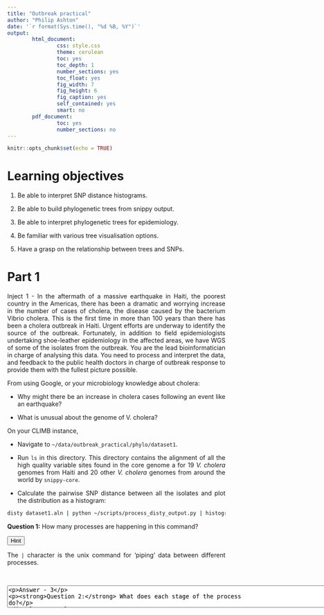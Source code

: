 ```yaml
---
title: "Outbreak practical"
author: "Philip Ashton"
date: '`r format(Sys.time(), "%d %B, %Y")`'
output:
        html_document:
                css: style.css
                theme: cerulean
                toc: yes
                toc_depth: 1
                number_sections: yes
                toc_float: yes
                fig_width: 7
                fig_height: 6
                fig_caption: yes
                self_contained: yes
                smart: no
        pdf_document:
                toc: yes
                number_sections: no
---
```

<style>
body {
text-align: justify}
</style>

```r
knitr::opts_chunk$set(echo = TRUE)
```

# Learning objectives {-}

1. Be able to interpret SNP distance histograms.

2. Be able to build phylogenetic trees from snippy output.

3. Be able to interpret phylogenetic trees for epidemiology.

4. Be familiar with various tree visualisation options.

5. Have a grasp on the relationship between trees and SNPs.

# Part 1 {-}

Inject 1 - In the aftermath of a massive earthquake in Haiti, the poorest country in the Americas, there has been a dramatic and worrying increase in the number of cases of cholera, the disease caused by the bacterium Vibrio cholera. This is the first time in more than 100 years than there has been a cholera outbreak in Haiti. Urgent efforts are underway to identify the source of the outbreak. Fortunately, in addition to field epidemiologists undertaking shoe-leather epidemiology in the affected areas, we have WGS of some of the isolates from the outbreak. You are the lead bioinformatician in charge of analysing this data. You need to process and interpret the data, and feedback to the public health doctors in charge of outbreak response to provide them with the fullest picture possible.

From using Google, or your microbiology knowledge about cholera:

* Why might there be an increase in cholera cases following an event like an earthquake?

* What is unusual about the genome of V. cholera?

On your CLIMB instance,

* Navigate to `~/data/outbreak_practical/phylo/dataset1`. 

* Run `ls` in this directory. This directory contains the alignment of all the high quality variable sites found in the core genome a for 19 *V. cholera* genomes from Haiti and 20 other *V. cholera* genomes from around the world by `snippy-core`.

* Calculate the pairwise SNP distance between all the isolates and plot the distribution as a histogram: 

```bash
disty dataset1.aln | python ~/scripts/process_disty_output.py | histogram.py -b 30 --percentage
```

**Question 1:** How many processes are happening in this command? 

<div class="toggle"><button>Hint</button>
The `|` character is the unix command for ‘piping’ data between different processes.
</div><br>

<textarea id="name" name="name" cols="100" rows="3" placeholder="You can input your answer here..."/>

Answer - 3

**Question 2:** What does each stage of the process do? 

<div class="toggle"><button>Hint</button>
Run the different processes of the command, building up to the full command.
</div><br>

<textarea id="name" name="name" cols="100" rows="3" placeholder="You can input your answer here..."/>

Answer - 
Information on `disty` is here and histogram.py is here. `process_disty_output.py` is a script I wrote for data format conversion.

**Bonus question:** If you know any python, can you figure out what each line of `process_disty_output.py` is doing?


**Question 3:** What is the median pairwise SNP distance? How well do you think this describes the dataset?

<textarea id="name" name="name" cols="100" rows="3" placeholder="You can input your answer here..."/>

Answer - Median pairwise SNP distance is 61 SNPs. It doesn’t desribe the distribution well because there are three peaks in the distribution.

**Question 4: ** What does the histogram tell you about the relatedness of the samples in your dataset?

<textarea id="name" name="name" cols="100" rows="3" placeholder="You can input your answer here..."/>

Answer - there are three peaks in the distribution, one at low SNP distance (0-10), one at intermediate (50-60) and one at high(ish) (140-151). The low SNP distance pairs represent very closely related isolates, like we might see in an outbreak, the medium and high pairs represent the distance between different clades in the tree, and the population structure within the tree. See picture in outbreak practical directory.

**Question 5:**  Why are there 780 ‘samples’ in the output?

<textarea id="name" name="name" cols="100" rows="3" placeholder="You can input your answer here..."/>

Answer - there are 40 samples in the comparison. In the upper-triangular  pairwise distance matrix, not including self-self comparisons there are `N * (N - 1) / 2` comparisons; For `N = 40` this is `40 * 39 / 2 = 780.`

<div class="alert alert-info">
More on pairwise SNP distances in lecture.
</div>

* Run IQ-TREE to generate a Maximum Likelihood tree
`iqtree -s dataset1.aln -nt AUTO`

**Question 6:** Read the IQTREE output, which model was selected as the best? What is the full name of the model? I.e. what do the initials stand for?

<textarea id="name" name="name" cols="100" rows="3" placeholder="You can input your answer here..."/>

Answer -  “K3P+ASC chosen according to BIC” Kimura 3 Parameter
** Question 7:** How many threads were selected as best? Why might the maximum number of threads not be selected?

<textarea id="name" name="name" cols="100" rows="3" placeholder="You can input your answer here..."/>

Answer - 1 (on my computer anyway). Because I/O takes time, so not always quickest to divide tasks between different processors.

* Download the tree (the file you want is the one which ends in `.treefile`) to your local computer, you can either do this with filezilla or by using `cat` to print the contents of the file to screen and then copy and pasting it into a new file on your local computer. Make sure that the file extension of the tree file is `.nwk`.

* Navigate to https://microreact.org/upload and upload the `dataset1.aln.nwk` file and the `geog_loc_microreact.csv` file. The microreact interface is hopefully quite intuitive, spend a few minutes becoming familiar with the various options and buttons. 

**Question/task 8:** Identify the Haiti outbreak genomes in the tree. 

<div class="toggle"><button>Hint</button>
They are most of the non-black tips.
</div><br>

<textarea id="name" name="name" cols="100" rows="3" placeholder="You can input your answer here..."/>

Answer - example tree is here
Question - Experiment with the different tree visualisation setting, which do you prefer? The different tree settings look like this:

**Question 9:** Are the isolates from Haiti monophyletic?

<textarea id="name" name="name" cols="100" rows="3" placeholder="You can input your answer here..."/>

Answer - yes.
Microreact is an ideal way to investigate relationships between phylogeny and geography (aka phylogeographical relationships). 

** Question 10:** Is there phylogeographical signal in the Cholera genomes from Haiti? You will have to zoom in on Haiti to see this. 

<div class="toggle"><button>Hint</button>
* Haiti is in the Caribbean.
* Or you can think of this another way, looking at the data, if you were given another isolate with no geographical information, how confident would you be in your prediction of it’s geographic origin?
</div><br>

<textarea id="name" name="name" cols="100" rows="3" placeholder="You can input your answer here..."/>

Answer - not very strong. There is not very much diversity within the outbreak, which will always make it difficult for there to be geographical signal. There is a sub-clade of the outbreak separated by 1 SNP from the others, most of the isolates from northern Haiti are in here, but there are also some isolates from southern Haiti.

**Question 11:** Where is the closest neighbour of the Haiti genomes from?

<textarea id="name" name="name" cols="100" rows="3" placeholder="You can input your answer here..."/>

Answer - Nepal

**Question 12:** Write a short paragraph, summarising your results for the public health officials.

<textarea id="name" name="name" cols="100" rows="3" placeholder="You can input your answer here..."/>

# Part 2 {-}

Inject 2 - Using the feedback we gave them on the likely origin of the cholera, public health officials have traced the likely source of the cholera outbreak to the UN Stabilisation Mission in Haiti Camp. A contingent of Nepalese soldiers had recently arrived in camp, and cholera is endemic in Nepal. Sewage from the camp is discharged into the Artibonite River, where many people draw their drinking water from. This is an incredibly sensitive subject because, while identifying the true source is very important, if the source is mis-identified, it could lead to a major diplomatic incident. Therefore, you have decided to search the public databases for all sequences from Nepal and Bangladesh and re-run the analysis, including these genomes. This will provide extra context for the Haitian outbreak and increase our certainty of what is happening.

On your CLIMB instance:
* Navigate to `~/data/outbreak_practical/phylo/dataset2`. 

* Run `ls` in this directory. This directory contains the alignment of all the high quality variable sites found in the core genome a for 19 *V. cholera* genomes from Haiti and 103 other *V. cholera* genomes from around the world by `snippy-core`. In terms of the inclusion from other countries, we have focussed on Isolates from the Indian sub-continent.

* Run IQ-TREE to generate a Maximum Likelihood tree
`iqtree -s dataset1.aln -nt AUTO -bb 100` 

<div class="alert alert-info">
* Note: It takes around 5 minutes. 
* Hint: be like a real bioinformatician, use this time to check twitter
</div>

**Question 1:** What is different between this command and the last time we ran `iqtree`? What does this option mean?

<textarea id="name" name="name" cols="100" rows="3" placeholder="You can input your answer here..."/>

Answer - `-bb 1000` ultrafast bootstrapping with 1000 re-samples, means each node in the tree 
* Then we need to run a couple of commands to convert the tree to a good format to visualise (we will midpoint root the tree and order the nodes to be descending). For this we will use a custom python script which uses the `ete3` library and the very useful Newick Utilities package.
```bash
cat all_vchol.aln.treefile | python ~/scripts/midpoint_root_tree.py | nw_order -c n - > all_vchol.aln.pretty.tree
```

* Then download the `all_vchol.aln.pretty.tree` onto your local computer and open it with `FigTree`. 

* `In FigTree`, go to `File -> Import annotations` in the menu bar, and navigate to the `outbreak_practical/phylo/dataset2/annot.txt` file. Select this file and press open. Then in the main `FigTree` window, go to `Tip Lables`, and in the drop down `Display` menu, select ANNOT. You should now be able to see tip labels containing information about continent, country and year on the tree.

**Question 2:** SRR308716 was the most closely related non-Haitian genome to the Haiti outbreak strains in dataset 1. Is it still the most closely related genome?

<textarea id="name" name="name" cols="100" rows="3" placeholder="You can input your answer here..."/>

Answer - No, there are some very closely related genomes from Nepal e.g. SRR308715

**Question 4:**  What do you think happened with ERR466848?

<textarea id="name" name="name" cols="100" rows="3" placeholder="You can input your answer here..."/>

Answer - transmission from Haiti to Mexico? From Nepal to Mexico?

**Question 5:** Do all the genomes from Nepal form a monophyletic group? What does this tell you about cholera in Nepal?

<textarea id="name" name="name" cols="100" rows="3" placeholder="You can input your answer here..."/>

Answer - No. Tells you that there are multiple circulating cholera clones/clades in Nepal.

**Question 6:** What does the root of the tree represent?

<textarea id="name" name="name" cols="100" rows="3" placeholder="You can input your answer here..."/>

Answer - the inferred ancestor of all the V. cholera in our tree (not the reference genome)


<div class="alert alert-info">
Add in question on assessing bootstrap support - TODO
</div>


**Question 7:**  What is the impact of this extra context on your report to the public health doctors? Write a short paragraph reporting your conclusions.

<textarea id="name" name="name" cols="100" rows="3" placeholder="You can input your answer here..."/>

Answer - We have confirmed that the Haitian outbreak strain shares a recent common ancestor with South Asian/Nepalese genomes. We are now confident that this geographical region is the likely origin of this outbreak.

**Extra task:**  Use the `phandango` tool to visualise the meta-data in a more interesting way. Navigate to here. And drag and drop your tree and the `annotation_phandango.csv` file onto the web page. Pressing `k` will bring up the key. Further instructions are here.

**Advanced question 1:** Using the phylogenetic tree, estimate the SNP distance between SRR308691 and  SRR308715. A piece of paper might help you estimate the distance between the two tips. Remember you have to go from one tip, down to the MRCA, back to the other tip. Only ‘horizontal’ distance (if you are viewing the tree in rectangular format) counts. The other information you need to calculate this is the tree length, which is 0.029 (from IQTREE log) and the alignment length, which is 987 bp (calculate dby `bioawk -c fastx '{ print $name, length($seq) }' < dataset2.aln`).

<div class="toggle"><button>Hint</button>
Comes from this formula: (`distance between nodes` / `total tree length`) * `alignment length`
</div><br>

<textarea id="name" name="name" cols="100" rows="3" placeholder="You can input your answer here..."/>

Answer - (0.0012 / 0.029)  * 987 = 41 SNPs

**Advanced question 2:** How does this compare with `disty`?

<div class="toggle"><button>Hint</button>
 `grep -A 1 SRR308691 dataset2.aln > tmp.fa; grep -A 1 SRR308715 dataset2.aln >> tmp.fa; disty tmp.fa`
</div><br>

<textarea id="name" name="name" cols="100" rows="3" placeholder="You can input your answer here..."/>

Answer - 34 SNPs. Why is it different? Evolutionary model, measurement error?

## Notes {-}
* Should mention about ‘what is a useful cluster’ being a subjective measure (though some clustering methods do exist)
https://docs.google.com/presentation/d/1QFpPlBkIRSd977WO1tNp0DQMwJJIKtga9cjhNRCIlL4/edit#slide=id.g22fa57d6c6_0_635
https://www.dropbox.com/s/6r3hv1yg277igz2/RSLee_Workshop_I_instructions_20180609_no_drop.pdf

* Data selection - random selected 46 non-{Nepal,Bangladesh,Haiti} from Donman et al.
https://mbio.asm.org/content/5/6/e01721-14

https://www.ncbi.nlm.nih.gov/pubmed/29123068

* Put in the talk about trees as mobiles, same tree as unsorted, ascending, descending, circle, rectangular, etc. 

* Put in about identifying ‘signal’ in phylogenies into talk, in the context of prediction (strong signal, easy to predict where metadata not known)

<script>
  $(".toggle").click(function() {
    $(this).toggleClass("open");
  });
</script>
